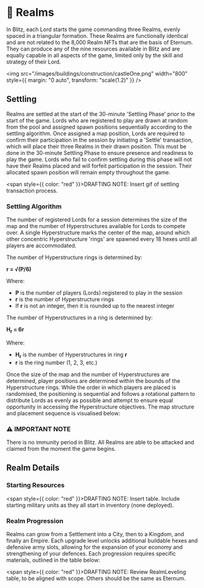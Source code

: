 
# 🏰 Realms

In Blitz, each Lord starts the game commanding three Realms, evenly spaced in a triangular formation. These Realms are functionally identical and are not related to the 8,000 Realm NFTs that are the basis of Eternum.
They can produce any of the nine resources available in Blitz and are equally capable in all aspects of the game, limited only by the skill and strategy of their Lord.

<img
  src="/images/buildings/construction/castleOne.png"
  width="800"
  style={{ margin: "0 auto", transform: "scale(1.2)" }}
/>

## Settling

Realms are settled at the start of the 30-minute 'Settling Phase' prior to the start of the game. Lords who are registered to play are drawn at random from the pool and assigned spawn positions sequentially according to the settling algorithm.
Once assigned a map position, Lords are required to confirm their participation in the session by initiating a 'Settle' transaction, which will place their three Realms in their drawn position.
This must be done in the 30-minute Settling Phase to ensure presence and readiness to play the game. Lords who fail to confirm settling during this phase will not have their Realms placed and will forfeit participation in the session. Their allocated spawn position will remain empty throughout the game.

<span style={{ color: "red" }}>DRAFTING NOTE: Insert gif of settling transaction process.</span>

### Settling Algorithm

The number of registered Lords for a session determines the size of the map and the number of Hyperstructures available for Lords to compete over. A single Hyperstructure marks the center of the map, around which other concentric Hyperstructure 'rings' are spawned every 18 hexes until all players are accommodated.

The number of Hyperstructure rings is determined by:

**r = √(P/6)**

Where:
- **P** is the number of players (Lords) registered to play in the session
- **r** is the number of Hyperstructure rings
- If **r** is not an integer, then it is rounded up to the nearest integer

The number of Hyperstructures in a ring is determined by:

**H<sub>r</sub> = 6r**

Where:
- **H<sub>r</sub>** is the number of Hyperstructures in ring **r**
- **r** is the ring number (1, 2, 3, etc.)

Once the size of the map and the number of Hyperstructures are determined, player positions are determined within the bounds of the Hyperstructure rings. While the order in which players are placed is randomised, the positioning is sequential and follows
a rotational pattern to distribute Lords as evenly as possible and attempt to ensure equal opportunity in accessing the Hyperstructure objectives. The map structure and placement sequence is visualised below:


<div style={importantNote.container}>
  <h3 style={importantNote.title}>⚠️ IMPORTANT NOTE</h3>
  <p style={importantNote.content}>
    There is no immunity period in Blitz. All Realms are able to be attacked and claimed
    from the moment the game begins.
  </p>
</div>

## Realm Details

### Starting Resources

<span style={{ color: "red" }}>DRAFTING NOTE: Insert table. Include starting military units as they all start in inventory (none deployed).</span>

### Realm Progression

Realms can grow from a Settlement into a City, then to a Kingdom, and finally an Empire. Each upgrade level unlocks
additional buildable hexes and defensive army slots, allowing for the expansion of your economy and strengthening of
your defences. Each progression requires specific materials, outlined in the table below:

<span style={{ color: "red" }}>DRAFTING NOTE: Review RealmLeveling table, to be aligned with scope. Others should be the same as Eternum.</span>

<RealmLeveling />
<BuildableHexes />
<RealmDefenseSlotsTable />

